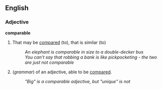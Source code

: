 ==English==
===Adjective===
'''comparable''' <!--is "comparable" not comparable? :-) -->

#That may be [[compare]]d (to), that is similar (to)
#:''An elephant is comparable in size to a double-decker bus''
#:''You can't say that robbing a bank is like pickpocketing - the two are just not comparable''
#(''grammar'') of an adjective, able to be [[compare]]d.
#:''"Big" is a comparable adjective, but "unique" is not''